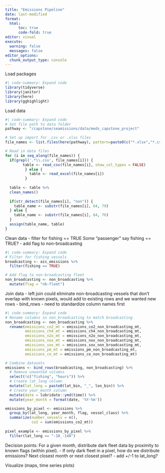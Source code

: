 ```yaml
---
title: "Emissions Pipeline"
date: last-modified
format:
  html:
      toc: true
      code-fold: true
editor: visual
execute:
  warning: false
  messages: false
editor_options: 
  chunk_output_type: console
---
```


Load packages
```r
#| code-summary: Expand code
library(tidyverse)
library(janitor)
library(here)
library(gghighlight)
```

Load data
```r
#| code-summary: Expand code
# Set file path to data folder
pathway <- "/capstone/seamissions/data/meds_capstone_project"

# Set up import for .csv or .xlsx files
file_names <- list.files(here(pathway), pattern=paste0(c("*.xlsx","*.csv"), collapse="|"), full.names=TRUE)

# Read in data files
for (i in seq_along(file_names)) {
  if(grepl('.*\\.csv', file_names[i])) {
        table <- read_csv(file_names[i], show_col_types = FALSE)
         } else {
           table <- read_excel(file_names[i])
         }
  
  table <- table %>%
  clean_names()
  
  if(str_detect(file_names[i], "non")) {
    table_name <- substr(file_names[i], 64, 79)
  } else {
    table_name <- substr(file_names[i], 64, 76)
  }
  assign(table_name, table)
}
```

Clean data
- filter for fishing == TRUE
  Some "passenger" say fishing == TRUE?
- add flag to non-broadcasting
```r
#| code-summary: Expand code
# Filter for fishing vessels
broadcasting <- ais_emissions %>%
  filter(fishing == TRUE)

# Add flag to non-broadcasting fleet
non_broadcasting <- non_broadcasting %>%
  mutate(flag = "nb-fleet")
```

Join data
- left join could eliminate non-broadcasting vessels that don't everlap with known pixels, would add to existing rows and we wanted new rows
- bind_rows
- need to standardize column names first
```r
#| code-summary: Expand code
# Rename columns in non_broadcasting to match broadcasting
non_broadcasting <- non_broadcasting %>%
  rename(emissions_co2_mt = emissions_co2_non_broadcasting_mt,
         emissions_ch4_mt = emissions_ch4_non_broadcasting_mt,
         emissions_n2o_mt = emissions_n2o_non_broadcasting_mt,
         emissions_nox_mt = emissions_nox_non_broadcasting_mt,
         emissions_sox_mt = emissions_sox_non_broadcasting_mt,
         emissions_pm_mt = emissions_pm_non_broadcasting_mt, 
         emissions_co_mt = emissions_co_non_broadcasting_mt)

# Combine datasets
emissions <- bind_rows(broadcasting, non_broadcasting) %>%
  # Remove unwanted columns
  select(!c("fishing", "hours")) %>%
  # Create lat_long column
  mutate(lat_long = paste0(lat_bin, "_", lon_bin)) %>%
  # Create year_month column
  mutate(date = lubridate::ymd(time)) %>%
  mutate(year_month = format(date, '%Y-%m'))

emissions_by_pixel <- emissions %>%
  group_by(lat_long, year_month, flag, vessel_class) %>% 
  summarize(number_vessels = n(),
            co2 = sum(emissions_co2_mt))
  
pixel_example <- emissions_by_pixel %>%
  filter(lat_long == "-10_-140") 
```

Decision points:
For a given month, distribute dark fleet data by proximity to known flags (within pixel).
- If only dark fleet in a pixel, how do we distribute emissions? Next closest month or next closest pixel?
- add +/-1 to lat_long?





Visualize (maps, time series plots)












